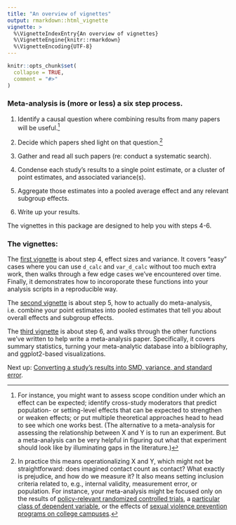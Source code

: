 ```yaml
---
title: "An overview of vignettes"
output: rmarkdown::html_vignette
vignette: >
  %\VignetteIndexEntry{An overview of vignettes}
  %\VignetteEngine{knitr::rmarkdown}
  %\VignetteEncoding{UTF-8}
---
```


```r
knitr::opts_chunk$set(
  collapse = TRUE,
  comment = "#>"
)
```

### Meta-analysis is (more or less) a six step process.

1)  Identify a causal question where combining results from many papers will be useful.[^1]

2)  Decide which papers shed light on that question.[^2]

3)  Gather and read all such papers (re: conduct a systematic search).

4)  Condense each study's results to a single point estimate, or a cluster of point estimates, and associated variance(s).

5)  Aggregate those estimates into a pooled average effect and any relevant subgroup effects.

6)  Write up your results.

[^1]: For instance, you might want to assess scope condition under which an effect can be expected; identify cross-study moderators that predict population- or setting-level effects that can be expected to strengthen or weaken effects; or put multiple theoretical approaches head to head to see which one works best. (The alternative to a meta-analysis for assessing the relationship between X and Y is to run an experiment. But a meta-analysis can be very helpful in figuring out what that experiment should look like by illuminating gaps in the literature.)

[^2]: In practice this means operationalizing X and Y, which might not be straightforward: does imagined contact count as contact? What exactly is prejudice, and how do we measure it? It also means setting inclusion criteria related to, e.g., internal validity, measurement error, or population. For instance, your meta-analysis might be focused only on the results of [policy-relevant randomized controlled trials](https://www.cambridge.org/core/journals/behavioural-public-policy/article/contact-hypothesis-reevaluated/142C913E7FA9E121277B29E994124EC5), a [particular class of dependent variable](https://osf.io/a7g95/), or the effects of [sexual violence prevention programs on college campuses](https://www.jahonline.org/article/S1054-139X(23)00117-9/abstract).

The vignettes in this package are designed to help you with steps 4-6.

### The vignettes:

The [first vignette](d-calc-vignette.html) is about step 4, effect sizes and variance. It covers "easy" cases where you can use `d_calc` and `var_d_calc` without too much extra work, then walks through a few edge cases we've encountered over time. Finally, it demonstrates how to incoroporate these functions into your analysis scripts in a reproducible way.

The [second vignette](meta-analysis-vignette.html) is about step 5, how to actually do meta-analysis, i.e. combine your point estimates into pooled estimates that tell you about overall effects and subgroup effects.

The [third vignette](writing-metas-vignette.html) is about step 6, and walks through the other functions we've written to help write a meta-analysis paper. Specifically, it covers summary statistics, turning your meta-analytic database into a bibliography, and ggplot2-based visualizations.

Next up: [Converting a study's results into SMD, variance, and standard error](d-calc-vignette.html).
